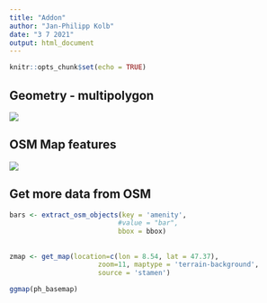 ```yaml
---
title: "Addon"
author: "Jan-Philipp Kolb"
date: "3 7 2021"
output: html_document
---
```


```r
knitr::opts_chunk$set(echo = TRUE)
```

## Geometry - multipolygon

![](pics/geometry_multipolygon.PNG)



## OSM Map features

![](pics/osm_amenity_bar.PNG)

## Get more data from OSM

```r
bars <- extract_osm_objects(key = 'amenity',
                           #value = "bar",
                           bbox = bbox)
```

## 

```r
zmap <- get_map(location=c(lon = 8.54, lat = 47.37), 
                      zoom=11, maptype = 'terrain-background',
                      source = 'stamen')

ggmap(ph_basemap)
```



<!--
## Visualize only one country

```r
tm_shape(World[World$name=="France", ]) +
    tm_polygons()
```
-->


<!--
more examples with ggmap2
https://thinking-spatial.org/courses/angewandte_geodatenverarbeitung/kurs05/

-->
